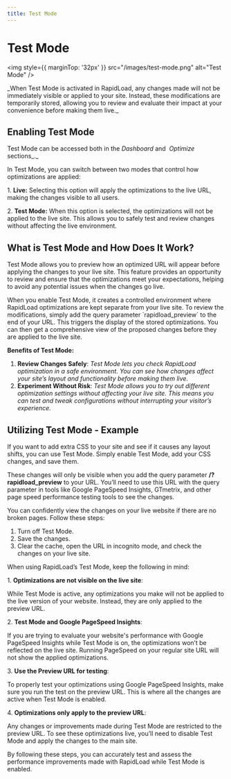```yaml
---
title: Test Mode
---
```



# Test Mode

<img style={{ marginTop: '32px' }} 
src="/images/test-mode.png" alt="Test Mode" />

<Callout emoji="💡">
  _When Test Mode is activated in RapidLoad, any changes made will not be immediately visible or applied to your site. Instead, these modifications are temporarily stored,
  allowing you to review and evaluate their impact at your convenience before making them live._
</Callout>

## Enabling Test Mode

Test Mode can be accessed both in the _Dashboard_ and  _Optimize_ sections_._

In Test Mode, you can switch between two modes that control how optimizations are applied:

1\. **Live:** Selecting this option will apply the optimizations to the live URL, making the changes visible to all users.

2\. **Test Mode:** When this option is selected, the optimizations will not be applied to the live site. This allows you to safely test and review changes without affecting the live environment.

## What is Test Mode and How Does It Work?

Test Mode allows you to preview how an optimized URL will appear before applying the changes to your live site. This feature provides an opportunity to review and ensure that the optimizations meet your 
expectations, helping to avoid any potential issues when the changes go live.

When you enable Test Mode, it creates a controlled environment where RapidLoad optimizations are kept separate from your live site. To review the modifications, simply add the query parameter 
\`rapidload\_preview\` to the end of your URL. This triggers the display 
of the stored optimizations. You can then get a comprehensive view of the proposed
changes before they are applied to the live site.

**Benefits of Test Mode:**

1. **Review Changes Safely**: _Test Mode lets you check RapidLoad optimization 
in a safe environment. You can see how changes affect your site’s layout and 
functionality before making them live._ 
2. **Experiment Without Risk**: _Test Mode allows you to try out different optimization settings without affecting your live site. This means you can test and tweak configurations without interrupting your visitor’s experience._


## Utilizing Test Mode - Example

If you want to add extra CSS to your site and see if it causes any layout shifts, you can use Test Mode. Simply enable Test Mode, add your CSS changes, and save them.

These changes will only be visible when you add the query parameter **/?rapidload\_preview** to your URL. You’ll need to use this URL with the query parameter in tools like Google PageSpeed Insights, 
GTmetrix, and other page speed performance testing tools to see the changes.

You can confidently view the changes on your live website if there are no broken pages. Follow these steps:

1. Turn off Test Mode.
2. Save the changes.
3. Clear the cache, open the URL in incognito mode, and check the changes on your live site.

When using RapidLoad’s Test Mode, keep the following in mind:

1\. **Optimizations are not visible on the live site**:  

While Test Mode is active, any optimizations you make will not be applied to the live version of your website. Instead, they are only applied to the preview URL.

  

2\. **Test Mode and Google PageSpeed Insights**:  

If you are trying to evaluate your website's performance with Google PageSpeed Insights while Test Mode is on, the optimizations won’t be reflected on the live site. Running PageSpeed on your regular site URL will not show the applied optimizations.

  

3\. **Use the Preview URL for testing**:  

To properly test your optimizations using Google PageSpeed Insights, make sure you run the test on the preview URL. This is where all the changes are active when Test Mode is enabled.

  

4\. **Optimizations only apply to the preview URL**:  

Any changes or improvements made during Test Mode are restricted to the preview URL. To see these optimizations live, you’ll need to disable Test Mode and apply the changes to the main site.

  

By following these steps, you can accurately test and assess the performance improvements made with RapidLoad while Test Mode is enabled.